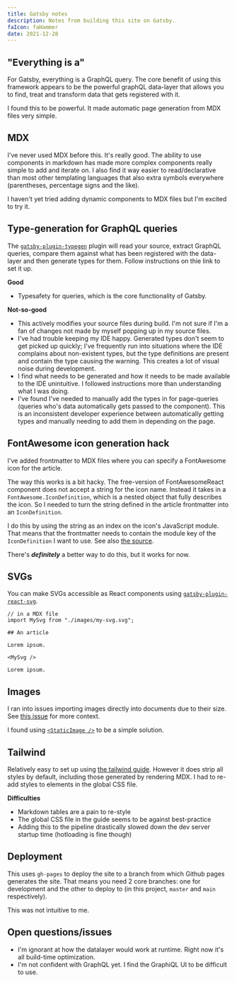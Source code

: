 ```yaml
---
title: Gatsby notes
description: Notes from building this site on Gatsby.
faIcon: faHammer
date: 2021-12-28
---
```


## "Everything is a"

For Gatsby, everything is a GraphQL query. The core benefit of using this framework appears to be the powerful graphQL data-layer that allows
you to find, treat and transform data that gets registered with it.

I found this to be powerful. It made automatic page generation from MDX files very simple.

## MDX

I've never used MDX before this. It's really good. The ability to use components in markdown has made more complex components really simple to
add and iterate on. I also find it way easier to read/declarative than most other templating languages that also extra symbols everywhere
(parentheses, percentage signs and the like).

I haven't yet tried adding dynamic components to MDX files but I'm excited to try it.

## Type-generation for GraphQL queries

The [`gatsby-plugin-typegen`](https://www.gatsbyjs.com/plugins/gatsby-plugin-typegen/) plugin will read your source, extract GraphQL queries,
compare them against what has been registered with the data-layer and then generate types for them. Follow instructions on thie link to set it up.

**Good**

- Typesafety for queries, which is the core functionality of Gatsby.

**Not-so-good**

- This actively modifies your source files during build. I'm not sure if I'm a fan of changes not made by myself popping up in my source files.
- I've had trouble keeping my IDE happy. Generated types don't seem to get picked up quickly; I've frequently run into situations where the IDE complains about
  non-existent types, but the type definitions are present and contain the type causing the warning. This creates a lot of visual noise during development.
- I find what needs to be generated and how it needs to be made available to the IDE unintuitive. I followed instructions more than understanding what I
  was doing.
- I've found I've needed to manually add the types in for page-queries (queries who's data automatically gets passed to the component). This is an
  inconsistent developer experience between automatically getting types and manually needing to add them in depending on the page.

## FontAwesome icon generation hack

I've added frontmatter to MDX files where you can specify a FontAwesome icon for the article.

The way this works is a bit hacky. The free-version of FontAwesomeReact component does not accept a string for the icon name. Instead it takes
in a `FontAwesome.IconDefinition`, which is a nested object that fully describes the icon. So I needed to turn the string defined in the article
frontmatter into an `IconDefinition`.

I do this by using the string as an index on the icon's JavaScript module. That means that the frontmatter
needs to contain the module key of the `IconDefinition` I want to use. See also [the source](https://github.com/xpcoffee/xpcoffee.github.io/blob/d2aac741d8060199da2cea309494615346aff694/src/utils/fontAwesome.tsx#L15).

There's **_definitely_** a better way to do this, but it works for now.

## SVGs

You can make SVGs accessible as React components using [`gatsby-plugin-react-svg`](https://www.gatsbyjs.com/plugins/gatsby-plugin-react-svg/).

```mdx
// in a MDX file
import MySvg from "./images/my-svg.svg";

## An article

Lorem ipsum.

<MySvg />

Lorem ipsum.
```

## Images

I ran into issues importing images directly into documents due to their size. See [this issue](https://github.com/gatsbyjs/gatsby/issues/11040) for more context.

I found using [`<StaticImage />`](https://www.gatsbyjs.com/plugins/gatsby-plugin-image#static-images) to be a simple solution.

## Tailwind

Relatively easy to set up using [the tailwind guide](https://tailwindcss.com/docs/guides/gatsby). However it does strip
all styles by default, including those generated by rendering MDX. I had to re-add styles to elements in the global CSS file.

**Difficulties**

- Markdown tables are a pain to re-style
- The global CSS file in the guide seems to be against best-practice
- Adding this to the pipeline drastically slowed down the dev server startup time (hotloading is fine though)

## Deployment

This uses `gh-pages` to deploy the site to a branch from which Github pages generates the site.
That means you need 2 core branches: one for development and the other to deploy to (in this project, `master` and `main` respectively).

This was not intuitive to me.

## Open questions/issues

- I'm ignorant at how the datalayer would work at runtime. Right now it's all build-time optimization.
- I'm not confident with GraphQL yet. I find the GraphiQL UI to be difficult to use.
